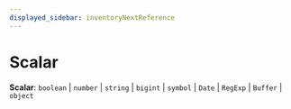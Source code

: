 ```yaml
---
displayed_sidebar: inventoryNextReference
---
```



# Scalar

 **Scalar**: `boolean` \| `number` \| `string` \| `bigint` \| `symbol` \| `Date` \| `RegExp` \| `Buffer` \| `object`
